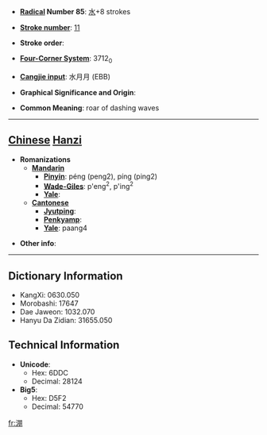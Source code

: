 * '''[[Wiktionary:Chinese radical index| Radical]] Number 85''': [[Wiktionary:Chinese radical index 水|水]]+8 strokes

* '''[[Wiktionary:Chinese total strokes index|Stroke number]]''': [[Wiktionary:Chinese total strokes index 11|11]]

* '''Stroke order''': 

* '''[[Wiktionary:Chinese four corner index|Four-Corner System]]''': 3712<sub>0</sub>

* '''[[Wiktionary:Chinese Cangjie index|Cangjie input]]''': 水月月 (EBB)

* '''Graphical Significance and Origin''': 

* '''Common Meaning''': roar of dashing waves

----

== [[Chinese]] [[Hanzi]] ==

* '''Romanizations'''
** '''[[Mandarin]]'''
*** '''[[Pinyin]]''': péng (peng2), píng (ping2)
*** '''[[Wade-Giles]]''': p'eng<sup>2</sup>, p'ing<sup>2</sup>
*** '''[[Yale]]''': 
** '''[[Cantonese]]'''
*** '''[[Jyutping]]''':
*** '''[[Penkyamp]]''': 
*** '''[[Yale]]''': paang4

* '''Other info''': 

----

== Dictionary Information ==

* KangXi: 0630.050
* Morobashi: 17647
* Dae Jaweon: 1032.070
* Hanyu Da Zidian: 31655.050

== Technical Information ==

* '''Unicode''':
** Hex: 6DDC
** Decimal: 28124
* '''Big5''':
** Hex: D5F2
** Decimal: 54770

[[fr:淜]]